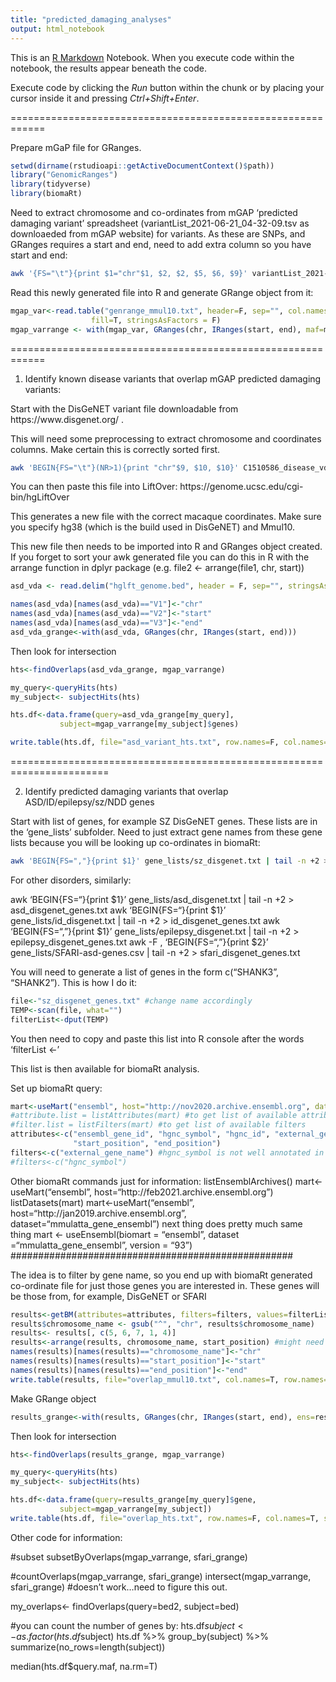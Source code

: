 ```yaml
---
title: "predicted_damaging_analyses"
output: html_notebook
---
```


This is an [R Markdown](http://rmarkdown.rstudio.com) Notebook. When you execute code within the notebook, the results appear beneath the code. 

Execute code by clicking the *Run* button within the chunk or by placing your cursor inside it and pressing *Ctrl+Shift+Enter*. 

============================================================

Prepare mGaP file for GRanges. 

```r
setwd(dirname(rstudioapi::getActiveDocumentContext()$path))
library("GenomicRanges")
library(tidyverse)
library(biomaRt)
```


Need to extract chromosome and co-ordinates from mGAP 'predicted damaging variant' spreadsheet (variantList_2021-06-21_04-32-09.tsv as downloaeded from mGAP website) for variants. As these are SNPs, and GRanges requires a start and end, need to add extra column so you have start and end:

```bash
awk '{FS="\t"}{print $1="chr"$1, $2, $2, $5, $6, $9}' variantList_2021-06-21_04-32-09.tsv | tail -n +2 > genrange_mmul10.txt
```


Read this newly generated file into R and generate GRange object from it:

```r
mgap_var<-read.table("genrange_mmul10.txt", header=F, sep="", col.names=c("chr", "start", "end", "maf", "cadd", "genes"), 
                  fill=T, stringsAsFactors = F)
mgap_varrange <- with(mgap_var, GRanges(chr, IRanges(start, end), maf=mgap_var$maf, cadd=mgap_var$cadd, genes=mgap_var$genes))
```


============================================================

1. Identify known disease variants that overlap mGAP predicted damaging variants:


Start with the DisGeNET variant file downloadable from https://www.disgenet.org/ . 

This will need some preprocessing to extract chromosome and coordinates columns. Make certain this is correctly sorted first. 

```bash
awk 'BEGIN{FS="\t"}(NR>1){print "chr"$9, $10, $10}' C1510586_disease_vda_summary.tsv | sort -k1,1V -k2,2n  > asd_vda_coords.txt
```

You can then paste this file into LiftOver: https://genome.ucsc.edu/cgi-bin/hgLiftOver

This generates a new file with the correct macaque coordinates. Make sure you specify hg38 (which is the build used in DisGeNET) and Mmul10. 

This new file then needs to be imported into R and GRanges object created. If you forget to sort your awk generated file you can do this in R with the arrange function in dplyr package (e.g.  file2 <- arrange(file1, chr, start))

```r
asd_vda <- read.delim("hglft_genome.bed", header = F, sep="", stringsAsFactors = F)  #or header=F

names(asd_vda)[names(asd_vda)=="V1"]<-"chr"
names(asd_vda)[names(asd_vda)=="V2"]<-"start"
names(asd_vda)[names(asd_vda)=="V3"]<-"end"
asd_vda_grange<-with(asd_vda, GRanges(chr, IRanges(start, end)))
```


Then look for intersection

```r
hts<-findOverlaps(asd_vda_grange, mgap_varrange)

my_query<-queryHits(hts)
my_subject<- subjectHits(hts)

hts.df<-data.frame(query=asd_vda_grange[my_query], 
           subject=mgap_varrange[my_subject]$genes)

write.table(hts.df, file="asd_variant_hts.txt", row.names=F, col.names=T, sep="\t", quote=F)
```

=======================================================================

2. Identify predicted damaging variants that overlap ASD/ID/epilepsy/sz/NDD genes

Start with list of genes, for example SZ DisGeNET genes. These lists are in the 'gene_lists' subfolder. Need to just extract gene names from these gene lists because you will be looking up co-ordinates in biomaRt:


```bash
awk 'BEGIN{FS=","}{print $1}' gene_lists/sz_disgenet.txt | tail -n +2 > sz_disgenet_genes.txt
```

For other disorders, similarly:

awk 'BEGIN{FS="\t"}{print $1}' gene_lists/asd_disgenet.txt | tail -n +2 > asd_disgenet_genes.txt
awk 'BEGIN{FS="\t"}{print $1}' gene_lists/id_disgenet.txt | tail -n +2 > id_disgenet_genes.txt
awk 'BEGIN{FS=","}{print $1}' gene_lists/epilepsy_disgenet.txt | tail -n +2 > epilepsy_disgenet_genes.txt
awk -F , 'BEGIN{FS=","}{print $2}' gene_lists/SFARI-asd-genes.csv | tail -n +2 > sfari_disgenet_genes.txt


You will need to generate a list of genes in the form c("SHANK3", "SHANK2"). This is how I do it:

```r
file<-"sz_disgenet_genes.txt" #change name accordingly
TEMP<-scan(file, what="") 
filterList<-dput(TEMP)
```

You then need to copy and paste this list into R console after the words 'filterList <-' 

This list is then available for biomaRt analysis. 

Set up biomaRt query:


```r
mart<-useMart("ensembl", host="http://nov2020.archive.ensembl.org", dataset="mmulatta_gene_ensembl")
#attribute.list = listAttributes(mart) #to get list of available attributes
#filter.list = listFilters(mart) #to get list of available filters
attributes<-c("ensembl_gene_id", "hgnc_symbol", "hgnc_id", "external_gene_name", "chromosome_name",
              "start_position", "end_position")
filters<-c("external_gene_name") #hgnc_symbol is not well annotated in feb2021 archive.
#filters<-c("hgnc_symbol")
```


##################################################
Other biomaRt commands just for information:
listEnsemblArchives()
mart<-useMart("ensembl", host="http://feb2021.archive.ensembl.org")
listDatasets(mart)
mart<-useMart("ensembl", host="http://jan2019.archive.ensembl.org", dataset="mmulatta_gene_ensembl")
next thing does pretty much same thing
mart <- useEnsembl(biomart = "ensembl", dataset ="mmulatta_gene_ensembl", version = "93")
###################################################

The idea is to filter by gene name, so you end up with biomaRt generated co-ordinate file for just those genes you are interested in. These genes will be those from, for example, DisGeNET or SFARI

```r
results<-getBM(attributes=attributes, filters=filters, values=filterList, mart=mart)
results$chromosome_name <- gsub("^", "chr", results$chromosome_name)
results<- results[, c(5, 6, 7, 1, 4)] 
results<-arrange(results, chromosome_name, start_position) #might need to sort
names(results)[names(results)=="chromosome_name"]<-"chr"
names(results)[names(results)=="start_position"]<-"start"
names(results)[names(results)=="end_position"]<-"end"
write.table(results, file="overlap_mmul10.txt", col.names=T, row.names=F, sep="\t", quote=F)
```


Make GRange object

```r
results_grange<-with(results, GRanges(chr, IRanges(start, end), ens=results$ensembl_gene_id, gene=results$external_gene_name))
```



Then look for intersection

```r
hts<-findOverlaps(results_grange, mgap_varrange)

my_query<-queryHits(hts)
my_subject<- subjectHits(hts)

hts.df<-data.frame(query=results_grange[my_query]$gene, 
           subject=mgap_varrange[my_subject])
write.table(hts.df, file="overlap_hts.txt", row.names=F, col.names=T, sep="\t", quote=F)
```

Other code for information:


#subset
subsetByOverlaps(mgap_varrange, sfari_grange)

#countOverlaps(mgap_varrange, sfari_grange)
intersect(mgap_varrange, sfari_grange) #doesn't work...need to figure this out. 

###################
my_overlaps<- findOverlaps(query=bed2, subject=bed)

#you can count the number of genes by:
hts.df$subject<-as.factor(hts.df$subject)
hts.df %>% group_by(subject) %>% summarize(no_rows=length(subject))

median(hts.df$query.maf, na.rm=T)

